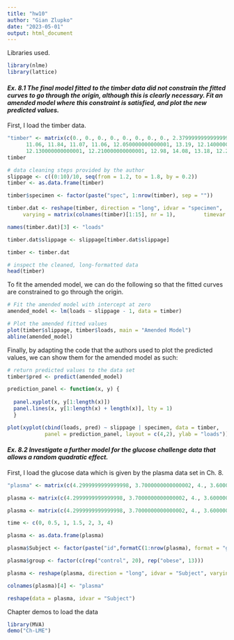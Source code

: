 ```yaml
---
title: "hw10"
author: "Gian Zlupko"
date: "2023-05-01"
output: html_document
---
```


Libraries used. 
```r
library(nlme) 
library(lattice) 
```


#### *Ex. 8.1 The final model fitted to the timber data did not constrain the fitted curves to go through the origin, although this is clearly necessary. Fit an amended model where this constraint is satisfied, and plot the new predicted values.*

First, I load the timber data. 

```r
"timber" <- matrix(c(0., 0., 0., 0., 0., 0., 0., 0., 2.3799999999999999, 2.6899999999999999, 2.8500000000000001, 2.46, 2.9700000000000002, 3.96, 3.1699999999999999, 3.3599999999999999, 4.3399999999999999, 4.75, 4.8899999999999997, 4.2800000000000002, 4.6799999999999997, 6.46, 5.3300000000000001, 5.4500000000000002, 6.6399999999999997, 7.04, 6.6100000000000003, 5.8799999999999999, 6.6600000000000001, 8.1400000000000006,  7.1399999999999997, 7.0800000000000001, 8.0500000000000007, 9.1999999999999993, 8.0899999999999999,      7.4299999999999997, 8.1099999999999994, 9.3499999999999996, 8.2899999999999991, 8.3200000000000003,      9.7799999999999994, 10.94, 9.7200000000000006, 8.3200000000000003, 9.6400000000000006, 10.720000000000001,   9.8599999999999994, 9.9100000000000001, 10.970000000000001, 12.23, 11.029999999999999, 9.9199999999999999,
      11.06, 11.84, 11.07, 11.06, 12.050000000000001, 13.19, 12.140000000000001, 11.1, 12.25, 12.85,
      12.130000000000001, 12.210000000000001, 12.98, 14.08, 13.18, 12.23, 13.35, 13.83, 13.15, 13.16, 13.94,       14.66, 14.119999999999999, 13.24, 14.539999999999999, 14.85, 14.09, 14.050000000000001, 14.74,       15.369999999999999, 15.09, 14.19, 15.529999999999999, 15.789999999999999, 15.109999999999999,       14.960000000000001, 16.129999999999999, 16.890000000000001, 16.68, 16.07, 17.379999999999999,       17.390000000000001, 16.690000000000001, 16.239999999999998, 17.98, 17.780000000000001, 17.940000000000001,      17.43, 18.760000000000002, 18.440000000000001, 17.690000000000001, 17.34, 19.52, 18.41, 18.219999999999999,      18.359999999999999, 19.809999999999999, 19.460000000000001, 18.710000000000001, 18.23, 19.969999999999999,    18.969999999999999, 19.399999999999999, 18.93, 20.620000000000001, 20.050000000000001, 19.539999999999999,   18.870000000000001), nrow = 8, ncol = 15)
timber
```

```r
# data cleaning steps provided by the author 
slippage <- c((0:10)/10, seq(from = 1.2, to = 1.8, by = 0.2))
timber <- as.data.frame(timber)

timber$specimen <- factor(paste("spec", 1:nrow(timber), sep = ""))

timber.dat <- reshape(timber, direction = "long", idvar = "specimen",
     varying = matrix(colnames(timber)[1:15], nr = 1),         timevar = "slippage")

names(timber.dat)[3] <- "loads"

timber.dat$slippage <- slippage[timber.dat$slippage]

timber <- timber.dat

# inspect the cleaned, long-formatted data 
head(timber) 
```


To fit the amended model, we can do the following so that the fitted curves are constrained to go through the origin. 
```r
# Fit the amended model with intercept at zero
amended_model <- lm(loads ~ slippage - 1, data = timber)

# Plot the amended fitted values
plot(timber$slippage, timber$loads, main = "Amended Model")
abline(amended_model)
```



Finally, by adapting the code that the authors used to plot the predicted values, we can show them for the amended model as such: 

```r
# return predicted values to the data set
timber$pred <- predict(amended_model) 

prediction_panel <- function(x, y) { 
  
  panel.xyplot(x, y[1:length(x)])
  panel.lines(x, y[1:length(x) + length(x)], lty = 1)
  }

plot(xyplot(cbind(loads, pred) ~ slippage | specimen, data = timber, 
            panel = prediction_panel, layout = c(4,2), ylab = "loads"))

```

#### *Ex. 8.2 Investigate a further model for the glucose challenge data that allows a random quadratic effect.*

First, I load the glucose data which is given by the plasma data set in Ch. 8. 


```r
"plasma" <- matrix(c(4.2999999999999998, 3.7000000000000002, 4., 3.6000000000000001, 4.0999999999999996, 3.7999999999999998, 3.7999999999999998, 4.4000000000000004, 5., 3.7000000000000002, 3.7000000000000002, 4.4000000000000004,        4.7000000000000002, 4.2999999999999998, 5., 4.5999999999999996, 4.2999999999999998, 3.1000000000000001,         4.7999999999999998, 3.7000000000000002, 5.4000000000000004, 3., 4.9000000000000004, 4.7999999999999998,         4.4000000000000004, 4.9000000000000004, 5.0999999999999996, 4.7999999999999998, 4.2000000000000002,         6.5999999999999996, 3.6000000000000001, 4.5, 4.5999999999999996, 3.2999999999999998, 2.6000000000000001,         4.0999999999999996, 3., 3.7999999999999998, 2.2000000000000002, 3., 3.8999999999999999, 4.,        3.1000000000000001, 2.6000000000000001, 3.7000000000000002, 3.1000000000000001, 3.2999999999999998,        4.9000000000000004, 4.4000000000000004, 3.8999999999999999, 3.1000000000000001, 5., 3.1000000000000001,         4.7000000000000002, 2.5, 5., 4.2999999999999998, 4.2000000000000002, 4.2999999999999998, 4.0999999999999996,         4.5999999999999996, 3.5, 6.0999999999999996, 3.3999999999999999, 4., 4.4000000000000004, 3.,         2.6000000000000001, 3.1000000000000001, 2.2000000000000002, 2.1000000000000001, 2., 2.3999999999999999,         2.7999999999999998, 3.3999999999999999, 2.8999999999999999, 2.6000000000000001, 3.1000000000000001,         3.2000000000000002, 3., 4.0999999999999996, 3.8999999999999999, 3.1000000000000001, 3.2999999999999998,         2.8999999999999999, 3.2999999999999998, 3.8999999999999999, 2.2999999999999998, 4.0999999999999996,         4.7000000000000002, 4.2000000000000002, 4., 4.5999999999999996, 4.5999999999999996, 3.7999999999999998,         5.2000000000000002, 3.1000000000000001, 3.7000000000000002, 3.7999999999999998, 2.6000000000000001,         1.8999999999999999, 2.2999999999999998, 2.7999999999999998, 3., 2.6000000000000001, 2.5, 2.1000000000000001,         3.3999999999999999, 2.2000000000000002, 2.2999999999999998, 3.2000000000000002, 3.2999999999999998,        2.6000000000000001, 3.7000000000000002, 3.8999999999999999, 3.1000000000000001, 2.6000000000000001,         2.7999999999999998, 2.7999999999999998, 4.0999999999999996, 2.2000000000000002, 3.7000000000000002,          4.5999999999999996, 3.3999999999999999, 4., 4.0999999999999996, 4.4000000000000004, 3.6000000000000001,         4.0999999999999996, 2.7999999999999998, 3.2999999999999998, 3.7999999999999998, 2.2000000000000002,         2.8999999999999999, 2.8999999999999999, 2.8999999999999999, 3.6000000000000001, 3.7999999999999998,        3.1000000000000001, 3.6000000000000001, 3.2999999999999998, 1.5, 2.8999999999999999, 3.7000000000000002,        3.2000000000000002, 2.2000000000000002, 3.7000000000000002, 3.7000000000000002, 3.1000000000000001,         2.6000000000000001, 2.2000000000000002, 2.8999999999999999, 2.7999999999999998, 2.1000000000000001,        3.7000000000000002, 4.7000000000000002, 3.5, 3.2999999999999998, 3.3999999999999999, 4.0999999999999996,        3.2999999999999998, 4.2999999999999998, 2.1000000000000001, 2.3999999999999999, 3.7999999999999998, 2.5,        3.2000000000000002, 3.1000000000000001, 3.8999999999999999, 3.3999999999999999, 3.6000000000000001,        3.3999999999999999, 3.7999999999999998, 3.6000000000000001, 2.2999999999999998, 2.2000000000000002,        4.2999999999999998, 4.2000000000000002, 2.5, 4.0999999999999996, 4.2000000000000002, 3.1000000000000001,        1.8999999999999999, 3.1000000000000001, 3.6000000000000001, 3.7000000000000002, 2.6000000000000001,        4.0999999999999996, 3.7000000000000002, 3.3999999999999999, 4.0999999999999996, 4.2000000000000002, 4.,        3.1000000000000001, 3.7999999999999998, 2.3999999999999999, 2.2999999999999998, 3.6000000000000001,        3.3999999999999999, 3.1000000000000001, 3.8999999999999999, 3.7999999999999998, 3.6000000000000001, 3.,        3.5, 4., 4., 2.7000000000000002, 3.1000000000000001, 3.8999999999999999, 3.7000000000000002,        2.3999999999999999, 4.7000000000000002, 4.7999999999999998, 3.6000000000000001, 2.2999999999999998, 3.5,        4.2999999999999998, 3.5, 3.2000000000000002, 4.7000000000000002, 3.6000000000000001, 3.7999999999999998,       4.2000000000000002, 4.4000000000000004, 3.7999999999999998, 3.5, 4.2000000000000002, 2.5,         3.1000000000000001, 3.7999999999999998, 4.4000000000000004, 3.8999999999999999, 4., 4., 3.7000000000000002,        3.5, 3.7000000000000002, 3.8999999999999999, 4.2999999999999998, 2.7999999999999998, 3.8999999999999999,         4.7999999999999998, 4.2999999999999998, 3.3999999999999999, 4.9000000000000004, 5., 4., 2.7000000000000002,        3.6000000000000001, 4.4000000000000004, 3.7000000000000002, 3.5, 4.9000000000000004, 3.8999999999999999,         4., 4.2999999999999998, 4.9000000000000004, 3.7999999999999998, 3.8999999999999999, 4.7999999999999998,         3.5, 3.2999999999999998, 3.7999999999999998), nrow = 33, ncol = 8,  dimnames = list(character(0), c("T0.0", "T0.5", "T1.0", "T1.5", "T2.0", "T2.5", "T3.0", "T4.0")))

```



```r
plasma <- matrix(c(4.2999999999999998, 3.7000000000000002, 4., 3.6000000000000001, 4.0999999999999996,3.7999999999999998, 3.7999999999999998, 4.4000000000000004, 5., 3.7000000000000002,3.7000000000000002, 4.4000000000000004,  4.7000000000000002, 4.2999999999999998,5., 4.5999999999999996, 4.2999999999999998, 3.1000000000000001,         4.7999999999999998,3.7000000000000002, 5.4000000000000004, 3., 4.9000000000000004, 4.7999999999999998,4.4000000000000004, 4.9000000000000004, 5.0999999999999996, 4.7999999999999998, 4.2000000000000002,         6.5999999999999996, 3.6000000000000001, 4.5, 4.5999999999999996, 3.2999999999999998, 2.6000000000000001,         4.0999999999999996, 3., 3.7999999999999998, 2.2000000000000002, 3., 3.8999999999999999, 4.,         3.1000000000000001, 2.6000000000000001, 3.7000000000000002, 3.1000000000000001, 3.2999999999999998,         4.9000000000000004, 4.4000000000000004, 3.8999999999999999, 3.1000000000000001, 5., 3.1000000000000001,         4.7000000000000002, 2.5, 5., 4.2999999999999998, 4.2000000000000002, 4.2999999999999998, 4.0999999999999996,         4.5999999999999996, 3.5, 6.0999999999999996, 3.3999999999999999, 4., 4.4000000000000004, 3.,         2.6000000000000001, 3.1000000000000001, 2.2000000000000002, 2.1000000000000001, 2., 2.3999999999999999,         2.7999999999999998, 3.3999999999999999, 2.8999999999999999, 2.6000000000000001, 3.1000000000000001,         3.2000000000000002, 3., 4.0999999999999996, 3.8999999999999999, 3.1000000000000001, 3.2999999999999998,         2.8999999999999999, 3.2999999999999998, 3.8999999999999999, 2.2999999999999998, 4.0999999999999996,         4.7000000000000002, 4.2000000000000002, 4., 4.5999999999999996, 4.5999999999999996, 3.7999999999999998,         5.2000000000000002, 3.1000000000000001, 3.7000000000000002, 3.7999999999999998, 2.6000000000000001,         1.8999999999999999, 2.2999999999999998, 2.7999999999999998, 3., 2.6000000000000001, 2.5, 2.1000000000000001,         3.3999999999999999, 2.2000000000000002, 2.2999999999999998, 3.2000000000000002, 3.2999999999999998,         2.6000000000000001, 3.7000000000000002, 3.8999999999999999, 3.1000000000000001, 2.6000000000000001,          2.7999999999999998, 2.7999999999999998, 4.0999999999999996, 2.2000000000000002, 3.7000000000000002,          4.5999999999999996, 3.3999999999999999, 4., 4.0999999999999996, 4.4000000000000004, 3.6000000000000001,          4.0999999999999996, 2.7999999999999998, 3.2999999999999998, 3.7999999999999998, 2.2000000000000002, 2.8999999999999999, 2.8999999999999999, 2.8999999999999999, 3.6000000000000001, 3.7999999999999998,         3.1000000000000001, 3.6000000000000001, 3.2999999999999998, 1.5, 2.8999999999999999, 3.7000000000000002,         3.2000000000000002, 2.2000000000000002, 3.7000000000000002, 3.7000000000000002, 3.1000000000000001,         2.6000000000000001, 2.2000000000000002, 2.8999999999999999, 2.7999999999999998, 2.1000000000000001,         3.7000000000000002, 4.7000000000000002, 3.5, 3.2999999999999998, 3.3999999999999999, 4.0999999999999996,         3.2999999999999998, 4.2999999999999998, 2.1000000000000001, 2.3999999999999999, 3.7999999999999998, 2.5,         3.2000000000000002, 3.1000000000000001, 3.8999999999999999, 3.3999999999999999, 3.6000000000000001,         3.3999999999999999, 3.7999999999999998, 3.6000000000000001, 2.2999999999999998, 2.2000000000000002,         4.2999999999999998, 4.2000000000000002, 2.5, 4.0999999999999996, 4.2000000000000002, 3.1000000000000001,         1.8999999999999999, 3.1000000000000001, 3.6000000000000001, 3.7000000000000002, 2.6000000000000001,         4.0999999999999996, 3.7000000000000002, 3.3999999999999999, 4.0999999999999996, 4.2000000000000002, 4.,         3.1000000000000001, 3.7999999999999998, 2.3999999999999999, 2.2999999999999998, 3.6000000000000001,         3.3999999999999999, 3.1000000000000001, 3.8999999999999999, 3.7999999999999998, 3.6000000000000001, 3.,         3.5, 4., 4., 2.7000000000000002, 3.1000000000000001, 3.8999999999999999, 3.7000000000000002,         2.3999999999999999, 4.7000000000000002, 4.7999999999999998, 3.6000000000000001, 2.2999999999999998, 3.5,4.2999999999999998, 3.5, 3.2000000000000002, 4.7000000000000002, 3.6000000000000001, 3.7999999999999998,         4.2000000000000002, 4.4000000000000004, 3.7999999999999998, 3.5, 4.2000000000000002, 2.5,         3.1000000000000001, 3.7999999999999998, 4.4000000000000004, 3.8999999999999999, 4., 4., 3.7000000000000002,         3.5, 3.7000000000000002, 3.8999999999999999, 4.2999999999999998, 2.7999999999999998, 3.8999999999999999,         4.7999999999999998, 4.2999999999999998, 3.3999999999999999, 4.9000000000000004, 5., 4., 2.7000000000000002,         3.6000000000000001, 4.4000000000000004, 3.7000000000000002, 3.5, 4.9000000000000004, 3.8999999999999999,         4., 4.2999999999999998, 4.9000000000000004, 3.7999999999999998, 3.8999999999999999, 4.7999999999999998,          3.5, 3.2999999999999998, 3.7999999999999998), nrow = 33, ncol = 8, dimnames = list(character(0), c("T0.0", "T0.5", "T1.0", "T1.5", "T2.0", "T2.5", "T3.0", "T4.0")))


```


```r
plasma <- matrix(c(4.2999999999999998, 3.7000000000000002, 4., 3.6000000000000001, 4.0999999999999996, 3.7999999999999998, 3.7999999999999998, 4.4000000000000004, 5., 3.7000000000000002, 3.7000000000000002, 4.4000000000000004, 4.7000000000000002, 4.2999999999999998, 5., 4.5999999999999996, 4.2999999999999998, 3.1000000000000001, 4.7999999999999998, 3.7000000000000002, 5.4000000000000004, 3., 4.9000000000000004, 4.7999999999999998, 4.4000000000000004, 4.9000000000000004, 5.0999999999999996, 4.7999999999999998, 4.2000000000000002, 6.5999999999999996, 3.6000000000000001, 4.5, 4.5999999999999996, 3.2999999999999998, 2.6000000000000001, 4.0999999999999996, 3., 3.7999999999999998, 2.2000000000000002, 3., 3.8999999999999999, 4., 3.1000000000000001, 2.6000000000000001, 3.7000000000000002, 3.1000000000000001, 3.2999999999999998, 4.9000000000000004, 4.4000000000000004, 3.8999999999999999, 3.1000000000000001, 5., 3.1000000000000001, 4.7000000000000002, 2.5, 5., 4.2999999999999998, 4.2000000000000002, 4.2999999999999998, 4.0999999999999996, 4.5999999999999996, 3.5, 6.0999999999999996, 3.3999999999999999, 4., 4.4000000000000004, 3., 2.6000000000000001, 3.1000000000000001, 2.2000000000000002, 2.1000000000000001, 2., 2.3999999999999999, 2.7999999999999998, 3.3999999999999999, 2.8999999999999999, 2.6000000000000001, 3.1000000000000001, 3.2000000000000002, 3., 4.0999999999999996, 3.8999999999999999, 3.1000000000000001, 3.2999999999999998, 2.8999999999999999, 3

```



```r
time <- c(0, 0.5, 1, 1.5, 2, 3, 4)

plasma <- as.data.frame(plasma)

plasma$Subject <- factor(paste("id",formatC(1:nrow(plasma), format = "g", width = 2, flag = "0"), sep = ""))

plasma$group <- factor(c(rep("control", 20), rep("obese", 13)))

plasma <- reshape(plasma, direction = "long", idvar = "Subject", varying = matrix(colnames(plasma)[1:8], nr = 1), timevar = "time")

colnames(plasma)[4] <- "plasma"
```

```r
reshape(data = plasma, idvar = "Subject")
```


Chapter demos to load the data
```r
library(MVA) 
demo("Ch-LME")
```

